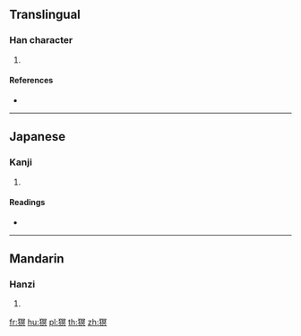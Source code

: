 {{character info/new}}
==Translingual==

===Han character===
{{Han char|rn=94|rad=犬|as=10|sn=13|four=|canj=KHBAC|ids=⿰犭冥}}

# {{defn|Han|sort=犬10}}

====References====
* {{Han ref|kx=0716.140|dkj=20579|dj=1128.060|hdz=21364.040|uh=733D|ud=29501}}

----

==Japanese==

===Kanji===
{{ja-kanji|grade=|rs=犬10}}

# {{defn|lang=ja|sort=犬10}}

====Readings====
* {{ja-readings|on=[[べい]] (bei), [[みょう]] (myō), [[めい]] (mei)|kun=|nanori=}}

----

==Mandarin==

===Hanzi===
{{cmn-hanzi|pin=[[mǎ]] ([[ma3]]), [[míng]] ([[ming2]])|wg=ma<sup>3</sup>, ming<sup>2</sup>}}

# {{defn|lang=cmn|sort=犬10}}

[[fr:猽]]
[[hu:猽]]
[[pl:猽]]
[[th:猽]]
[[zh:猽]]